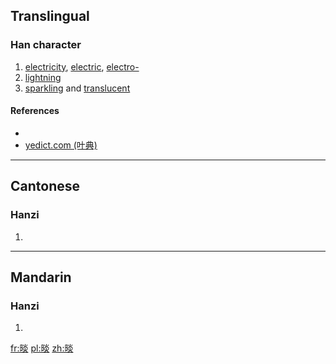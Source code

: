 ==Translingual==

===Han character===
{{Han char|rn=72|rad=日|as=08|sn=12|four=6908<sub>9</sub>|canj=日火火 (AFF)|ids=⿰[[日]][[炎]]}}

# [[electricity]], [[electric]], [[electro-]]
# [[lightning]]
# [[sparkling]] and [[translucent]]

====References====
* {{Han ref|kx=0496.340|dkj=13986|hdz=21522.010|uh=6671|ud=26225|bh=D9A5|bd=55717}}
*[http://yedict.com/htm/66/6671.htm yedict.com (叶典)]

----

==Cantonese==

===Hanzi===
{{yue-hanzi|jyut=[[sim2]]|y=sim2}}

# {{defn|lang=yue|sort=日08}}

----

==Mandarin==

===Hanzi===
{{cmn-hanzi|pin=[[shǎn]] ([[shan3]])|wg=shan<sup>3</sup>}}

# {{defn|lang=cmn|sort=日08}}

[[fr:晱]]
[[pl:晱]]
[[zh:晱]]